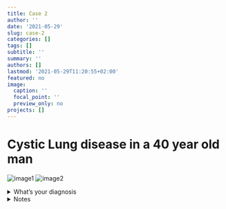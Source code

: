 ```yaml
---
title: Case 2
author: ''
date: '2021-05-29'
slug: case-2
categories: []
tags: []
subtitle: ''
summary: ''
authors: []
lastmod: '2021-05-29T11:20:55+02:00'
featured: no
image:
  caption: ''
  focal_point: ''
  preview_only: no
projects: []
---
```


# Cystic Lung disease in a 40 year old man


![image1](/case2/1x_he.png)
![image2](/case2/10x_he.png)

</details>

<details close>

<summary>What's your diagnosis</summary>
<br>
Pulmonary Echinococcosis

</details>

<details close>

<summary>Notes</summary>
<br>
**Agent:** <br>Most commonly due to infetation by larvae of *Echinococcus granulosus* (dog tapeworm); Definitive host: dog, Intermediate host: sheep
<br><br>
**Epidemiology:** More common in females; occurs often in liver and lung
<br><br>
**Treatment:** <br>Resection is curative but recurrence in about 10%.
<br><br>
**Microscopy:** <br>Typically three layers. Middle laminated ectocyst layer is well appreciated in the image. <br> Can be highlighted by PAS-stain.
<br><br>
**Microscopy:** <br> E.multilocularis has thin laminated layer, usually with minimal or no germinal layer.
<br>
<br>
**Reference:** <br>https://www.pathologyoutlines.com/topic/parasitologyechinococcus.html

</details>